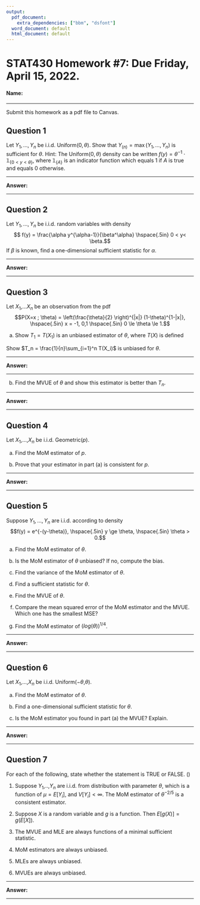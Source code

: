 ```yaml
---
output:
  pdf_document: 
    extra_dependencies: ["bbm", "dsfont"]
  word_document: default
  html_document: default
---
```


\newcommand{\given}{\,|\,}
\newcommand{\trans}{^\text{T}}
\newcommand{\frechet}{Fr\'echet }
\newcommand{\matern}{Mat\'ern }
\newcommand{\ind}{\mathds{1}}
\newcommand{\iid}{\stackrel{\text{iid}}{\sim}}
\newcommand{\indep}{\stackrel{\text{indep}}{\sim}}


STAT430 Homework #7: Due Friday, April 15, 2022. 
========================================================

#### Name: \textcolor{red}{KEY}

*********************************************************************************

Submit this homework as a pdf file to Canvas. 

## Question 1

Let $Y_1,\ldots,Y_n$ be i.i.d. Uniform$(0,\theta)$.  Show that $Y_{(n)} = \max(Y_1,\ldots,Y_n)$ is sufficient for $\theta$.  Hint:  The Uniform$(0,\theta)$ density can be written $f(y) = \theta^{-1} \cdot {\ind}_{\{0 < y < \theta\}}$, where ${\ind}_{\{A\}}$ is an indicator function which equals 1 if $A$ is true and equals 0 otherwise. 


*********************************************************************************

**Answer:**

\textcolor{red}{
The likelihood function is
\begin{align*}
{\cal L}(\theta \mid \boldsymbol{y}) &= \prod_{i=1}^n \frac{1}{\theta}{\ind}_{\{0 < y_i < \theta \}} 
= \frac{1}{\theta^n} {\ind}_{\{ y_{(n)} < \theta \}} {\ind}_{\{y_{(1)} > 0\}} 
\end{align*}
We see that ${\cal L}(\theta \mid \boldsymbol{y})$ can be written as a product of $g(\theta, Y_{(n)}) = \frac{1}{\theta^n} {\ind}_{\{ y_{(n)} < \theta \}}$ and $h(\boldsymbol{y}) = {\ind}_{\{y_{(1)} > 0\}}$, So by the factorization theorem, $Y_{(n)}$ is a sufficient statistic for $\theta$.
}


*********************************************************************************
## Question 2
Let $Y_1,\ldots,Y_n$ be i.i.d. random variables with density
$$ f(y) = \frac{\alpha y^{\alpha-1}}{\beta^\alpha} \hspace{.5in} 0 < y< \beta.$$
If $\beta$ is known, find a one-dimensional sufficient statistic for $\alpha$.


*********************************************************************************

**Answer:**

\textcolor{red}{
The likelihood function is 
\begin{align*}
{\cal L}(\alpha, \beta \mid \boldsymbol{y_i}) &= \prod_{i=1}^{\infty}\frac{\alpha y^{\alpha-1}}{\beta^\alpha}{\ind}_{\{0 < y_i < \beta \}}
= \left( \frac{\alpha}{\beta^{\alpha}} \right)^{n} \left( \prod_{i=1}^n y_{i} \right)^{\alpha - 1} {\ind}_{\{y_{(1)} > 0 \}}{\ind}_{\{y_{(n)} < \beta\}}.
\end{align*}
which can be factored into a product of $g(\alpha, T(\boldsymbol{y})) = \left( \frac{\alpha}{\beta^{\alpha}} \right)^{n} \left( \prod_{i=1}^n y_{i} \right)^{\alpha - 1}$ and $h(\boldsymbol{y}) = {\ind}_{\{y_{(1)} > 0 \}}{\ind}_{\{y_{(n)} < \beta\}}$, so $T(\boldsymbol{Y}) = \prod_{i=1}^n Y_i$ is a sufficient statistic for $\alpha$.
}


*********************************************************************************

## Question 3

Let $X_1$,...$X_n$ be an observation from the pdf
$$P(X=x ; \theta) = \left(\frac{\theta}{2}  \right)^{|x|} (1-\theta)^{1-|x|}, \hspace{.5in} x = -1, 0,1 \hspace{.5in} 0 \le \theta \le 1.$$

a) Show $T_1 = T(X_1)$ is an unbiased estimator of $\theta$, where $T(X)$ is defined 
\begin{displaymath}
   T(X) = \left\{
     \begin{array}{lr}
       2 & \rm{if \;} x=1\\
       0 & \rm{otherwise}
     \end{array}
   \right.
\end{displaymath} 

Show $T_n = \frac{1}{n}\sum_{i=1}^n T(X_i)$ is unbiased for $\theta$.

*********************************************************************************

**Answer:**

\textcolor{red}{
\begin{align*}
E(T_1) &= T_1(-1) P(X_1 = -1) + T_1(0) P(X_1 = 0) + T_1(1)P(X_1 = 1) = 2\left( \frac{\theta}{2} \right) = \theta
\end{align*}
Since $ET_1 = \theta$, $T_1$ is an unbiased estimator for $\theta$. Similarly, we can show that $T_n$ is an unbiased estimator of $\theta$
\begin{align*}
ET_n &= \frac{1}{n}\sum_{i=1}^nET(X_i) = \frac{n\theta}{n} = \theta
\end{align*}
Since $ET_n = \theta$, $T_n$ is an unbiased estimator for $\theta$.
}


*********************************************************************************

b) Find the MVUE of $\theta$ and show this estimator is better than $T_n$. 


*********************************************************************************

\newpage

**Answer:**

\textcolor{red}{
This was fun to figure out, but definitely a bit tricky. The UMVUE for $\theta$ can be found by taking the expectation of an unbiased estimator of $\theta$ conditioned on a sufficient (and complete) statistic. A sufficient statistic for $\theta$ is $S = \sum_{i=1}^n |X_i|$. I am just going to assume it is complete as well, so the UMVUE for $\theta$ is 
\begin{align*}
E(T_n \mid S = s) &=
\frac{1}{n}\sum_{i=1}^n E(T(X_i) | S = s)
\end{align*}
The expectation $E(T(X_i)|S)$ is
\begin{align*}
E(T(X_i)|S=s) &= T(-1)P(X_i = -1 \mid S = s) + T(0)P(X_i = 0 \mid S = s) + T(1)P(X_i = 1 \mid S = s) \\
&= 2P(X_i = 1 \mid S = s) \\
&=  \frac{2P(X_i = 1, S = s)}{P(S = s)} \\
&=  \frac{2P(X_i = 1, \sum_{j\neq i}|X_j| = s - 1)}{P(S = s)} \\
&=  \frac{2P(X_i = 1)P(\sum_{j\neq i}|X_j| = s - 1)}{P(S = s)} \\
&=  \frac{2(\theta/2) \begin{pmatrix} n-1 \\ s-1 \end{pmatrix} \theta^{s-1}(1-\theta)^{n-s} }{ \begin{pmatrix} n \\ s \end{pmatrix} \theta^s(1-\theta)^{n-s}} \\
&= \frac{\begin{pmatrix} n-1 \\ s-1 \end{pmatrix}}{\begin{pmatrix} n \\ s \end{pmatrix}} 
= \frac{(n-1)!}{(s-1)!(n-s)!} \frac{s!(n-s)!}{n!} 
= \frac{s}{n}
\end{align*}
Try figuring my reasoning out on that. \\
\\
So the expectation $E(T_n|S) = \frac{S}{n} = \frac{1}{n}\sum_{i=1}^n |X_i|$ is the UMVUE for $\theta$. To show that this is a "better" estimator that $T_n$, we have to show that the variance of the UMVUE is smaller than the variance of $T_n$. The variance of $T_n$ is
\begin{align*}
VarT_n &= \frac{1}{n^2}\sum_{i=1}^n VarT(X_i) \\
&= \frac{1}{n^2} \sum_{i=1}^n (ET(X_i)^2 - (ET(X_i))^2) \\
&= \frac{n(4(\theta/2) - (\theta)^2)}{n^2} \\
&= \frac{\theta(2 - \theta)}{n}
\end{align*}
and the variance of $\frac{1}{n}S$ is
\begin{align*}
Var\frac{1}{n}S &= \frac{1}{n^2}\sum_{i=1}^n Var|X_i| \\
&= \frac{1}{n^2}\sum_{i=1}^n (E|X_i|^2 - (E|X_i|)^2) \\
&= \frac{n(\theta/2 + \theta/2 - (\theta/2 + \theta/2)^2)}{n^2} \\
&= \frac{\theta(1- \theta)}{n}
\end{align*}
and it should be easy to see that $\frac{\theta(2 - \theta)}{n} > \frac{\theta(1-\theta)}{n}$, so $S/n$ is better than $T_n$, as it should be.
}


*********************************************************************************

## Question 4
Let $X_1$,...,$X_n$ be i.i.d. Geometric($p$).

a) Find the MoM estimator of $p$.

b) Prove that your estimator in part (a) is consistent for $p$.


*********************************************************************************

**Answer:**



*********************************************************************************

## Question 5
Suppose $Y_1,...,Y_n$ are i.i.d. according to density
$$f(y) = e^{-(y-\theta)}, \hspace{.5in} y \ge \theta, \hspace{.5in} \theta > 0.$$

a) Find the MoM estimator of $\theta$.

b) Is the MoM estimator of $\theta$ unbiased?  If no, compute the bias.

c) Find the variance of the MoM estimator of $\theta$.

d) Find a sufficient statistic for $\theta$.

e) Find the MVUE of $\theta$.

f) Compare the mean squared error of the MoM estimator and the MVUE.  Which one has the smallest MSE?

g) Find the MoM estimator of $\left(log(\theta)\right)^{1/4}$.

*********************************************************************************

**Answer:**



*********************************************************************************


## Question 6
Let $X_1$,...,$X_n$ be i.i.d. Uniform($-\theta$,$\theta$).  

a) Find the MoM estimator of $\theta$.

b) Find a one-dimensional sufficient statistic for $\theta$.

c) Is the MoM estimator you found in part (a) the MVUE?  Explain.

*********************************************************************************

**Answer:**



*********************************************************************************




## Question 7

For each of the following, state whether the statement is TRUE or FALSE.  (\textit{Note: Although I do not ask you to explain WHY each statement is true/false, for an exam you should understand the material well enough that you can WHY.})

1) Suppose $Y_1$,..,$Y_n$ are i.i.d. from distribution with parameter $\theta$, which is a function of $\mu = E[Y_i]$, and  $V[Y_i]<\infty$.  The MoM estimator of $\theta^{-2/5}$ is a consistent estimator.

2) Suppose $X$ is a random variable and $g$ is a function. Then $E[g(X)] = g(E[X])$.

3) The MVUE and MLE are always functions of a minimal sufficient statistic.

4) MoM estimators are always unbiased.

5) MLEs are always unbiased.

6) MVUEs are always unbiased.


*********************************************************************************

**Answer:**



*********************************************************************************

 
